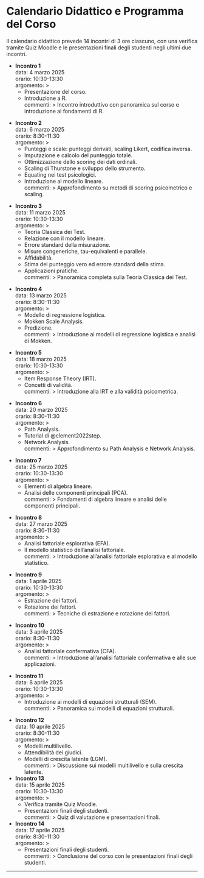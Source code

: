 # Calendario Didattico e Programma del Corso {.unnumbered}

Il calendario didattico prevede 14 incontri di 3 ore ciascuno, con una verifica tramite Quiz Moodle e le presentazioni finali degli studenti negli ultimi due incontri.

  - **Incontro 1** \
    data: 4 marzo 2025 \
    orario: 10:30-13:30 \
    argomento: >
      - Presentazione del corso.
      - Introduzione a $\mathsf{R}$. \
    commenti: >
      Incontro introduttivo con panoramica sul corso e introduzione ai fondamenti di R.

<!-- section: measurement; status: final -->
  - **Incontro 2** \
    data: 6 marzo 2025 \
    orario: 8:30-11:30 \
    argomento: >
      - Punteggi e scale: punteggi derivati, scaling Likert, codifica inversa.
      - Imputazione e calcolo del punteggio totale.
      - Ottimizzazione dello scoring dei dati ordinali.
      - Scaling di Thurstone e sviluppo dello strumento.
      - Equating nei test psicologici.
      - Introduzione al modello lineare. \
    commenti: >
      Approfondimento su metodi di scoring psicometrico e scaling.

<!-- section: ctt; status: final -->
  - **Incontro 3** \
    data: 11 marzo 2025 \
    orario: 10:30-13:30 \
    argomento: >
      - Teoria Classica dei Test.
      - Relazione con il modello lineare.
      - Errore standard della misurazione.
      - Misure congeneriche, tau-equivalenti e parallele.
      - Affidabilità.
      - Stima del punteggio vero ed errore standard della stima.
      - Applicazioni pratiche. \
    commenti: >
      Panoramica completa sulla Teoria Classica dei Test.

<!-- section: mokken; status: final -->
  - **Incontro 4** \
    data: 13 marzo 2025 \
    orario: 8:30-11:30 \
    argomento: >
      - Modello di regressione logistica.
      - Mokken Scale Analysis. \
      - Predizione. \
    commenti: >
      Introduzione ai modelli di regressione logistica e analisi di Mokken.

<!-- section: irt; status: final -->
  - **Incontro 5** \
    data: 18 marzo 2025 \
    orario: 10:30-13:30 \
    argomento: >
      - Item Response Theory (IRT).
      - Concetti di validità. \
    commenti: >
      Introduzione alla IRT e alla validità psicometrica.

<!-- section: path_analysis, networks; status: final -->
  - **Incontro 6** \
    data: 20 marzo 2025 \
    orario: 8:30-11:30 \
    argomento: >
      - Path Analysis.
      - Tutorial di @clement2022step.
      - Network Analysis. \
    commenti: >
      Approfondimento su Path Analysis e Network Analysis.

<!-- section: PCA; status: final -->
  - **Incontro 7** \
    data: 25 marzo 2025 \
    orario: 10:30-13:30 \
    argomento: >
      - Elementi di algebra lineare.
      - Analisi delle componenti principali (PCA). \
    commenti: >
      Fondamenti di algebra lineare e analisi delle componenti principali.

<!-- section: fa; status: final -->
  - **Incontro 8** \
    data: 27 marzo 2025 \
    orario: 8:30-11:30 \
    argomento: >
      - Analisi fattoriale esplorativa (EFA).
      - Il modello statistico dell'analisi fattoriale. \
    commenti: >
      Introduzione all'analisi fattoriale esplorativa e al modello statistico.

<!-- section: extraction; status: final -->
  - **Incontro 9** \
    data: 1 aprile 2025 \
    orario: 10:30-13:30 \
    argomento: >
      - Estrazione dei fattori.
      - Rotazione dei fattori. \
    commenti: >
      Tecniche di estrazione e rotazione dei fattori.

<!-- section: cfa; status: final -->
  - **Incontro 10** \
    data: 3 aprile 2025 \
    orario: 8:30-11:30 \
    argomento: >
      - Analisi fattoriale confermativa (CFA). \
    commenti: >
      Introduzione all'analisi fattoriale confermativa e alle sue applicazioni.

<!-- section: sem; status: final -->
  - **Incontro 11** \
    data: 8 aprile 2025 \
    orario: 10:30-13:30 \
    argomento: >
      - Introduzione ai modelli di equazioni strutturali (SEM). \
    commenti: >
      Panoramica sui modelli di equazioni strutturali.

<!-- section: lgm; status: final -->
  - **Incontro 12** \
    data: 10 aprile 2025 \
    orario: 8:30-11:30 \
    argomento: >
      - Modelli multilivello.
      - Attendibilità dei giudici.
      - Modelli di crescita latente (LGM). \
    commenti: >
      Discussione sui modelli multilivello e sulla crescita latente.

  - **Incontro 13** \
    data: 15 aprile 2025 \
    orario: 10:30-13:30 \
    argomento: >
      - Verifica tramite Quiz Moodle.
      - Presentazioni finali degli studenti. \
    commenti: >
      Quiz di valutazione e presentazioni finali.

  - **Incontro 14** \
    data: 17 aprile 2025 \
    orario: 8:30-11:30 \
    argomento: >
      - Presentazioni finali degli studenti. \
    commenti: >
      Conclusione del corso con le presentazioni finali degli studenti.

---

